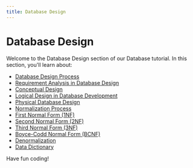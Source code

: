 ```yaml
---
title: Database Design
---
```


# Database Design

Welcome to the Database Design section of our Database tutorial. In this section, you'll learn about:

- [Database Design Process](./0-database-design-process.mdx)
- [Requirement Analysis in Database Design](./1-requirement-analysis.mdx)
- [Conceptual Design](./2-conceptual-design.mdx)
- [Logical Design in Database Development](./3-logical-design.mdx)
- [Physical Database Design](./4-physical-design.mdx)
- [Normalization Process](./5-normalization-process.mdx)
- [First Normal Form (1NF)](./6-first-normal-form-1nf.mdx)
- [Second Normal Form (2NF)](./7-second-normal-form-2nf.mdx)
- [Third Normal Form (3NF)](./8-third-normal-form-3nf.mdx)
- [Boyce-Codd Normal Form (BCNF)](./9-boyce-codd-normal-form-bcnf.mdx)
- [Denormalization](./10-denormalization.mdx)
- [Data Dictionary](./11-data-dictionary.mdx)

Have fun coding!